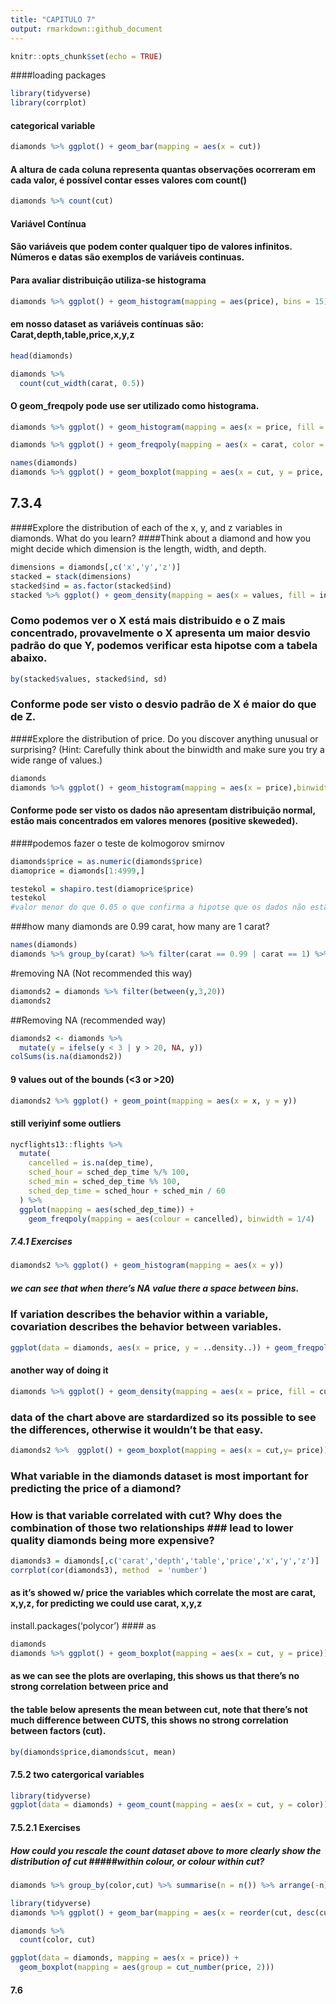 ```yaml
---
title: "CAPITULO 7"
output: rmarkdown::github_document
---
```



```r
knitr::opts_chunk$set(echo = TRUE)
```

####loading packages
```r
library(tidyverse)
library(corrplot)
```

#### categorical variable

```r
diamonds %>% ggplot() + geom_bar(mapping = aes(x = cut))
```

#### A altura de cada coluna representa quantas observações ocorreram em cada valor, é possível contar esses valores com count()

```r
diamonds %>% count(cut)
```

#### Variável Contínua
#### São variáveis que podem conter qualquer tipo de valores infinitos. Números e datas são exemplos de variáveis continuas.

#### Para avaliar distribuição utiliza-se histograma

```r
diamonds %>% ggplot() + geom_histogram(mapping = aes(price), bins = 15)
```

#### em nosso dataset as variáveis contínuas são: Carat,depth,table,price,x,y,z
```r
head(diamonds)
```

```r
diamonds %>% 
  count(cut_width(carat, 0.5))
```
#### O geom_freqpoly pode use ser utilizado como histograma.


```r
diamonds %>% ggplot() + geom_histogram(mapping = aes(x = price, fill = cut))
```

```r
diamonds %>% ggplot() + geom_freqpoly(mapping = aes(x = carat, color = cut))
```

```r
names(diamonds)
diamonds %>% ggplot() + geom_boxplot(mapping = aes(x = cut, y = price, color = cut))
```

## 7.3.4
####Explore the distribution of each of the x, y, and z variables in diamonds. What do you learn? ####Think about a diamond and how you might decide which dimension is the length, width, and depth.

```r
dimensions = diamonds[,c('x','y','z')]
stacked = stack(dimensions)
stacked$ind = as.factor(stacked$ind)
stacked %>% ggplot() + geom_density(mapping = aes(x = values, fill = ind)) + facet_wrap(~ind)
```
### Como podemos ver o X está mais distribuido e o Z mais concentrado, provavelmente o X apresenta um maior desvio padrão do que Y, podemos verificar esta hipotse com a tabela abaixo.

```r
by(stacked$values, stacked$ind, sd)
```
### Conforme pode ser visto o desvio padrão de X é maior do que de Z. 


####Explore the distribution of price. Do you discover anything unusual or surprising? (Hint: Carefully think about the binwidth and make sure you try a wide range of values.)

```r
diamonds
diamonds %>% ggplot() + geom_histogram(mapping = aes(x = price),binwidth = 1000, color = 'black', fill = 'grey')
```

#### Conforme pode ser visto os dados não apresentam distribuição normal, estão mais concentrados em valores menores (positive skeweded).
####podemos fazer o teste de kolmogorov smirnov

```r
diamonds$price = as.numeric(diamonds$price)
diamoprice = diamonds[1:4999,]

testekol = shapiro.test(diamoprice$price)
testekol
#valor menor do que 0.05 o que confirma a hipotse que os dados não estão distribuidos normal.

```

###how many diamonds are 0.99 carat, how many are 1 carat?

```r
names(diamonds)
diamonds %>% group_by(carat) %>% filter(carat == 0.99 | carat == 1) %>% summarise(n = n()) 
```

#removing NA (Not recommended this way)
```r
diamonds2 = diamonds %>% filter(between(y,3,20))
diamonds2

```

##Removing NA (recommended way)

```r
diamonds2 <- diamonds %>% 
  mutate(y = ifelse(y < 3 | y > 20, NA, y))
colSums(is.na(diamonds2))
```
#### 9 values out of the bounds (<3 or >20)

```r
diamonds2 %>% ggplot() + geom_point(mapping = aes(x = x, y = y))
```
#### still veriyinf some outliers
```r

nycflights13::flights %>% 
  mutate(
    cancelled = is.na(dep_time),
    sched_hour = sched_dep_time %/% 100,
    sched_min = sched_dep_time %% 100,
    sched_dep_time = sched_hour + sched_min / 60
  ) %>% 
  ggplot(mapping = aes(sched_dep_time)) + 
    geom_freqpoly(mapping = aes(colour = cancelled), binwidth = 1/4)

```
##### 7.4.1 Exercises 

```r
diamonds2 %>% ggplot() + geom_histogram(mapping = aes(x = y))
```
##### we can see that when there's NA value there a space between bins.

### If variation describes the behavior within a variable, covariation describes the behavior between variables.

```r
ggplot(data = diamonds, aes(x = price, y = ..density..)) + geom_freqpoly(mapping = aes(color = cut))
```

#### another way of doing it
```r
diamonds %>% ggplot() + geom_density(mapping = aes(x = price, fill = cut), alpha = 0.4)
```

### data of the chart above are stardardized so its possible to see the differences, otherwise it wouldn't be that easy. 

```r
diamonds2 %>%  ggplot() + geom_boxplot(mapping = aes(x = cut,y= price))
```

### What variable in the diamonds dataset is most important for predicting the price of a diamond?
### How is that variable correlated with cut? Why does the combination of those two relationships ### lead to lower quality diamonds being more expensive?
```r
diamonds3 = diamonds[,c('carat','depth','table','price','x','y','z')]
corrplot(cor(diamonds3), method  = 'number')

```
#### as it's showed w/ price the variables which correlate the most are carat, x,y,z, for predicting we could use carat, x,y,z

install.packages('polycor')
#### as 

```r
diamonds
diamonds %>% ggplot() + geom_boxplot(mapping = aes(x = cut, y = price))
```
#### as we can see the plots are overlaping, this shows us that there's no strong correlation between price and 
#### the table below apresents the mean between cut, note that there's not much difference between CUTS, this shows no strong correlation between factors (cut).
```r
by(diamonds$price,diamonds$cut, mean)
```
#### 7.5.2 two catergorical variables 

```r
library(tidyverse)
ggplot(data = diamonds) + geom_count(mapping = aes(x = cut, y = color))
```

#### 7.5.2.1 Exercises
##### How could you rescale the count dataset above to more clearly show the distribution of cut #####within colour, or colour within cut?

```r
diamonds %>% group_by(color,cut) %>% summarise(n = n()) %>% arrange(-n)
```

```r
library(tidyverse)
diamonds %>% ggplot() + geom_bar(mapping = aes(x = reorder(cut, desc(cut)), fill = color))
```
```r
diamonds %>% 
  count(color, cut)
```
```r
ggplot(data = diamonds, mapping = aes(x = price)) + 
  geom_boxplot(mapping = aes(group = cut_number(price, 2)))
```
#### 7.6

